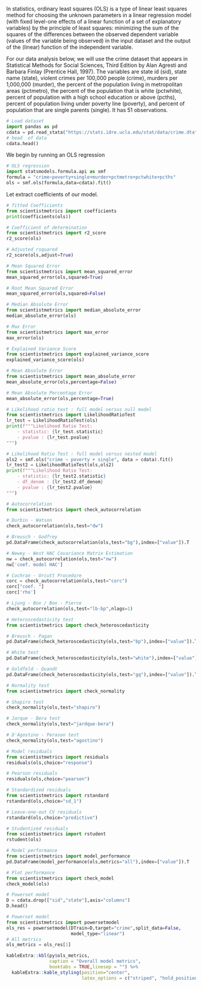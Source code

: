 \chapter{Ordinary Least Squares model}


In statistics, ordinary least squares (OLS) is a type of linear least squares method for choosing the unknown parameters in a linear regression model (with fixed level-one effects of a linear function of a set of explanatory variables) by the principle of least squares: minimizing the sum of the squares of the differences between the observed dependent variable (values of the variable being observed) in the input dataset and the output of the (linear) function of the independent variable.

\section{Dataset}

For our data analysis below, we will use the crime dataset that appears in Statistical Methods for Social Sciences, Third Edition by Alan Agresti and Barbara Finlay (Prentice Hall, 1997). The variables are state id (sid), state name (state), violent crimes per 100,000 people (crime), murders per 1,000,000 (murder), the percent of the population living in metropolitan areas (pctmetro), the percent of the population that is white (pctwhite), percent of population with a high school education or above (pcths), percent of population living under poverty line (poverty), and percent of population that are single parents (single). It has 51 observations.

```{python}
# Load dataset
import pandas as pd
cdata = pd.read_stata("https://stats.idre.ucla.edu/stat/data/crime.dta")
# head  of data
cdata.head()
```

We begin by running an OLS regression

```{python}
# OLS regression
import statsmodels.formula.api as smf
formula = "crime~poverty+single+murder+pctmetro+pctwhite+pcths"
ols = smf.ols(formula,data=cdata).fit()
```

Let extract coefficients of our model.

```{python}
# fitted Coefficients
from scientistmetrics import coefficients
print(coefficients(ols))
```


\section{Goodnesst of fit}

\subsection{Rsquared and Adjusted Rsquared}

\subsubsection{Coefficient of determination}

```{python}
# Coefficient of determination
from scientistmetrics import r2_score
r2_score(ols)
```

\subsubsection{Adjusted $R^{2}$}

```{python}
# Adjusted rsquared
r2_score(ols,adjust=True)
```

\subsection{Others metrics}

\subsubsection{Mean Squared Error}

```{python}
# Mean Squared Error
from scientistmetrics import mean_squared_error
mean_squared_error(ols,squared=True)
```

\subsubsection{Root Mean Squared Error}

```{python}
# Root Mean Squared Error
mean_squared_error(ols,squared=False)
```

\subsubsection{Median Absolute Error}

```{python}
# Median Absolute Error
from scientistmetrics import median_absolute_error
median_absolute_error(ols)
```

\subsubsection{Max Error}

```{python}
# Max Error
from scientistmetrics import max_error
max_error(ols)
```

\subsubsection{Explained Variance Score}

```{python}
# Explained Variance Score
from scientistmetrics import explained_variance_score
explained_variance_score(ols)
```

\subsubsection{Mean Absolute Error}

```{python}
# Mean Absolute Error
from scientistmetrics import mean_absolute_error
mean_absolute_error(ols,percentage=False)
```

\subsubsection{Mean Absolute Percentage Error}

```{python}
# Mean Absolute Percentage Error
mean_absolute_error(ols,percentage=True)
```

\subsection{Likelihood ratio test}

\subsubsection{Full model versus null model}

```{python}
# Likelihood ratio test : full model versus null model
from scientistmetrics import LikelihoodRatioTest
lr_test = LikelihoodRatioTest(ols)
print(f"""Likelihood Ratio Test:
    - statistic: {lr_test.statistic}
    - pvalue : {lr_test.pvalue} 
""")
```

\subsubsection{Full model versus nested model}


```{python}
# Likelihood Ratio Test : full model versus nested model
ols2 = smf.ols("crime ~ poverty + single", data = cdata).fit()
lr_test2 = LikelihoodRatioTest(ols,ols2)
print(f"""Likelihood Ratio Test:
    - statistic: {lr_test2.statistic}
    - df_denom : {lr_test2.df_denom}
    - pvalue : {lr_test2.pvalue} 
""")
```


\subsection{Autocorrelation}

```{python}
# Autocorrelation
from scientistmetrics import check_autocorrelation
```

\subsubsection{Durbin Watson}

```{python}
# Durbin - Watson
check_autocorrelation(ols,test="dw")
```

\subsubsection{Breusch - Godfrey}


```{python}
# Breusch - Godfrey
pd.DataFrame(check_autocorrelation(ols,test="bg"),index=["value"]).T
```


\subsubsection{Newey - West HAC Covariance Matrix Estimation}


```{python}
# Newey - West HAC Covariance Matrix Estimation
nw = check_autocorrelation(ols,test="nw")
nw['coef. model HAC']
```


\subsubsection{Feasible GLS - Cochrane Orcutt Procedure}


```{python}
# Cochran - Orcutt Procedure
corc = check_autocorrelation(ols,test="corc")
corc["coef. "]
corc['rho']
```


\subsubsection{Ljung Box / Box - Pierce}


```{python}
# Ljung - Box / Box - Pierce
check_autocorrelation(ols,test="lb-bp",nlags=1)
```

\subsection{Heteroscedasticite}

```{python}
# Heteroscedasticity test
from scientistmetrics import check_heteroscedasticity
```


\subsubsection{Breusch - Pagan}

```{python}
# Breusch - Pagan
pd.DataFrame(check_heteroscedasticity(ols,test="bp"),index=["value"]).T
```

\subsubsection{White test}

```{python}
# White test
pd.DataFrame(check_heteroscedasticity(ols,test="white"),index=["value"]).T
```

\subsubsection{Goldfeld - Quandt}

```{python}
# Goldfeld - Quandt
pd.DataFrame(check_heteroscedasticity(ols,test="gq"),index=["value"]).T
```

\subsection{Normality}

```{python}
# Normality test
from scientistmetrics import check_normality
```

\subsubsection{Shapiro test}

```{python}
# Shapiro test
check_normality(ols,test="shapiro")
```

\subsubsection{Jarque - Bera test}

```{python}
# Jarque - Bera test
check_normality(ols,test="jardque-bera")
```

\subsubsection{Agostino - Pearson test}

```{python}
# D'Agostino - Perason test
check_normality(ols,test="agostino")
```

\subsection{Residuals}

\subsubsection{Model residuals}

```{python}
# Model residuals
from scientistmetrics import residuals
residuals(ols,choice="response")
```

\subsubsection{Pearson residuals}

```{python}
# Pearson residuals
residuals(ols,choice="pearson")
```


\subsubsection{Standardized residuals}

```{python}
# Standardized residuals
from scientistmetrics import rstandard
rstandard(ols,choice="sd_1")
```


\subsubsection{Leave-one-out CV residuals}

```{python}
# Leave-one-out CV residuals
rstandard(ols,choice="predictive")
```

<!-- \subsubsection{Studentized residuals} -->

```{python,eval=FALSE,echo=FALSE}
# Studentized residuals
from scientistmetrics import rstudent
rstudent(ols)
```

\subsection{Overall performance}

```{python}
# Model performance
from scientistmetrics import model_performance
pd.DataFrame(model_performance(ols,metrics="all"),index=["value"]).T
```


\subsection{Model check}

```{python}
# Plot performance
from scientistmetrics import check_model
check_model(ols)
```

\subsection{Powerset}

```{python}
# Powerset model
D = cdata.drop(["sid","state"],axis="columns")
D.head()
```


```{python}
# Powerset model
from scientistmetrics import powersetmodel
ols_res = powersetmodel(DTrain=D,target="crime",split_data=False,
                        model_type="linear")
# All metrics
ols_metrics = ols_res[1]
```

```{r engine='R',echo=FALSE,fig.pos="H"}
kableExtra::kbl(py$ols_metrics,
                caption = "Overall model metrics",
                booktabs = TRUE,linesep = "") %>%
  kableExtra::kable_styling(position="center",
                            latex_options = c("striped", "hold_position","repeat_header","scale_down"))
```
